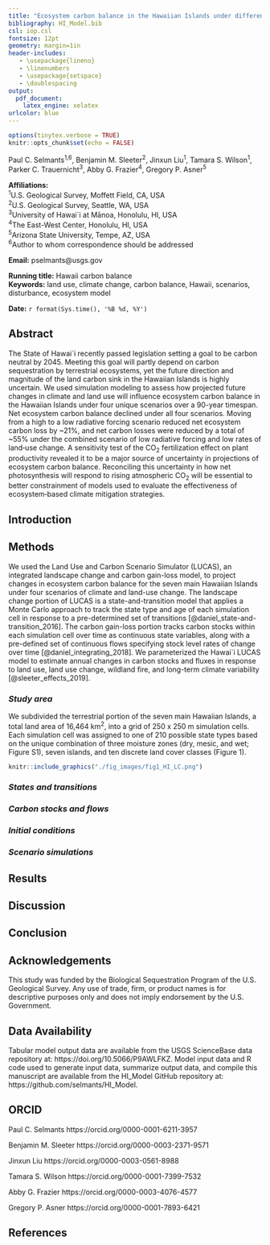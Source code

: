 ```yaml
---
title: "Ecosystem carbon balance in the Hawaiian Islands under different scenarios of future climate and land use change"
bibliography: HI_Model.bib
csl: iop.csl
fontsize: 12pt
geometry: margin=1in
header-includes:
   - \usepackage{lineno}
   - \linenumbers
   - \usepackage{setspace}
   - \doublespacing
output: 
  pdf_document: 
    latex_engine: xelatex
urlcolor: blue
---
```


```r
options(tinytex.verbose = TRUE)
knitr::opts_chunk$set(echo = FALSE)
```
Paul C. Selmants^1,6^, Benjamin M. Sleeter^2^,  Jinxun Liu^1^, Tamara S. Wilson^1^,  
Parker C. Trauernicht^3^, Abby G. Frazier^4^, Gregory P. Asner^5^  

**Affiliations:**  
^1^U.S. Geological Survey, Moffett Field, CA, USA   
^2^U.S. Geological Survey, Seattle, WA, USA  
^3^University of Hawai`i at Mānoa, Honolulu, HI, USA  
^4^The East-West Center, Honolulu, HI, USA  
^5^Arizona State University, Tempe, AZ, USA  
^6^Author to whom correspondence should be addressed  
  

**Email:** pselmants@usgs.gov  

**Running title:** Hawaii carbon balance  
**Keywords:** land use, climate change, carbon balance, Hawaii, scenarios, disturbance, ecosystem model  
  
  
**Date:** `r format(Sys.time(), '%B %d, %Y')`  
   


\pagebreak

## Abstract
The State of Hawai`i recently passed legislation setting a goal to be carbon neutral by 2045. Meeting this goal will partly depend on carbon sequestration by terrestrial ecosystems, yet the future direction and magnitude of the land carbon sink in the Hawaiian Islands is highly uncertain. We used simulation modeling to assess how projected future changes in climate and land use will influence ecosystem carbon balance in the Hawaiian Islands under four unique scenarios over a 90-year timespan. Net ecosystem carbon balance declined under all four scenarios. Moving from a high to a low radiative forcing scenario reduced net ecosystem carbon loss by ~21%, and net carbon losses were reduced by a total of ~55% under the combined scenario of low radiative forcing and low rates of land‐use change. A sensitivity test of the CO~2~ fertilization effect on plant productivity revealed it to be a major source of uncertainty in projections of ecosystem carbon balance. Reconciling this uncertainty in how net photosynthesis will respond to rising atmospheric CO~2~ will be essential to better constrainment of models used to evaluate the effectiveness of ecosystem‐based climate mitigation strategies.   

## Introduction

## Methods
We used the Land Use and Carbon Scenario Simulator (LUCAS), an integrated landscape change and carbon gain-loss model, to project changes in ecosystem carbon balance for the seven main Hawaiian Islands under four scenarios of climate and land-use change. The landscape change portion of LUCAS is a state-and-transition model that applies a Monte Carlo approach to track the state type and age of each simulation cell in response to a pre-determined set of transitions [@daniel_state-and-transition_2016]. The carbon gain-loss portion tracks carbon stocks within each simulation cell over time as continuous state variables, along with a pre-defined set of continuous flows specifying stock level rates of change over time [@daniel_integrating_2018]. We parameterized the Hawai`i LUCAS model to estimate annual changes in carbon stocks and fluxes in response to land use, land use change, wildland fire, and long-term climate variability [@sleeter_effects_2019]. 

### *Study area*

We subdivided the terrestrial portion of the seven main Hawaiian Islands, a total land area of 16,464 km^2^, into a grid of 250 x 250 m simulation cells. Each simulation cell was assigned to one of 210 possible state types based on the unique combination of three moisture zones (dry, mesic, and wet; Figure S1), seven islands, and ten discrete land cover classes (Figure 1). 

```r
knitr::include_graphics("./fig_images/fig1_HI_LC.png")
```

### *States and transitions*



### *Carbon stocks and flows*

### *Initial conditions*

### *Scenario simulations*

## Results

## Discussion

## Conclusion

## Acknowledgements

This study was funded by the Biological Sequestration Program of the U.S. Geological Survey. Any use of trade, firm, or product names is for descriptive purposes only and does not imply endorsement by the U.S. Government.

## Data Availability

Tabular model output data are available from the USGS ScienceBase data repository at: https://doi.org/10.5066/P9AWLFKZ. Model input data and R code used to generate input data, summarize output data, and compile this manuscript are available from the HI_Model GitHub repository at: https://github.com/selmants/HI_Model. 

## ORCID

Paul C. Selmants https://orcid.org/0000-0001-6211-3957

Benjamin M. Sleeter https://orcid.org/0000-0003-2371-9571

Jinxun Liu https://orcid.org/0000-0003-0561-8988

Tamara S. Wilson https://orcid.org/0000-0001-7399-7532

Abby G. Frazier https://orcid.org/0000-0003-4076-4577

Gregory P. Asner https://orcid.org/0000-0001-7893-6421

## References




